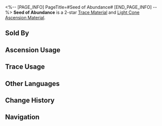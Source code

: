 <%-- [PAGE_INFO]
PageTitle=#Seed of Abundance#
[END_PAGE_INFO] --%>
{{Item Infobox
|id          = 110171
|image       = Item Seed of Abundance.png{{subst:void|<!--$UPLOAD:<<SpriteOutput/ItemFigures/110171.png>-<Item Seed of Abundance.png>-<Item Icons>>-->}}
|type        = Trace Material
|type2       = Light Cone Ascension Material
|invCategory = Upgrade Materials
|rarity      = 2
|effect      = 
|description = A seed of blessing sown by the Aeon of Abundance. Used to level up Traces slightly for {{Color|h|Abundance}} characters.
|source1     = [[Calyx (Crimson): Bud of Abundance (Backwater Pass)]]
|source2     = [[Embers Exchange]]
|source3     = [[Omni-Synthesizer]] &mdash; Material Exchange
}}
{{Description|Those who come in contact with it are slowly healed of their wounds and illnesses.<br />People who pray for the blessing of life while in despair will always have their prayers answered.<br /><br />''"You shall be granted what you ask for."''}}
'''Seed of Abundance''' is a 2-star [[Trace Material]] and [[Light Cone Ascension Material]].

==Sold By==
{{Shop Availability}}

==Ascension Usage==
{{Ascension Usage}}

==Trace Usage==
{{Trace Usage}}

==Other Languages==
{{Other Languages
|en   = Seed of Abundance
|zhs  = 丰饶之种
|zht  = 豐饒之種
|ja   = 豊穣の種
|ko   = 풍요의 씨앗
|es   = Semilla de la abundancia
|fr   = Graine d'abondance
|ru   = Семя изобилия
|th   = Seed of Abundance
|vi   = Hạt Giống Trù Phú
|de   = Saat des Überflusses
|id   = Seed of Abundance
|pt   = Semente da Abundância
}}

==Change History==
{{Change History|1.0}}

==Navigation==
{{Upgrade Material Navbox}}